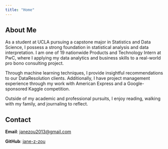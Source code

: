 ```yaml
---
title: "Home"
---
```


## About Me

As a student at UCLA pursuing a capstone major in Statistics and Data Science, I possess a strong foundation in statistical analysis and data interpretation. I am one of 19 nationwide Products and Technology Intern at PwC, where I applying my data analytics and business skills to a real-world pro bono consulting project.

Through machine learning techniques, I provide insightful recommendations to our DataResolution clients. Additionally, I have project management experience through my work with American Express and a Google-sponsored Kaggle competition.

Outside of my academic and professional pursuits, I enjoy reading, walking with my family, and journaling to reflect.

## Contact

**Email**: [janezou2013@gmail.com](mailto:janezou2013@gmail.com)

**GitHub**: [jane-z-zou](https://github.com/jane-z-zou/)
